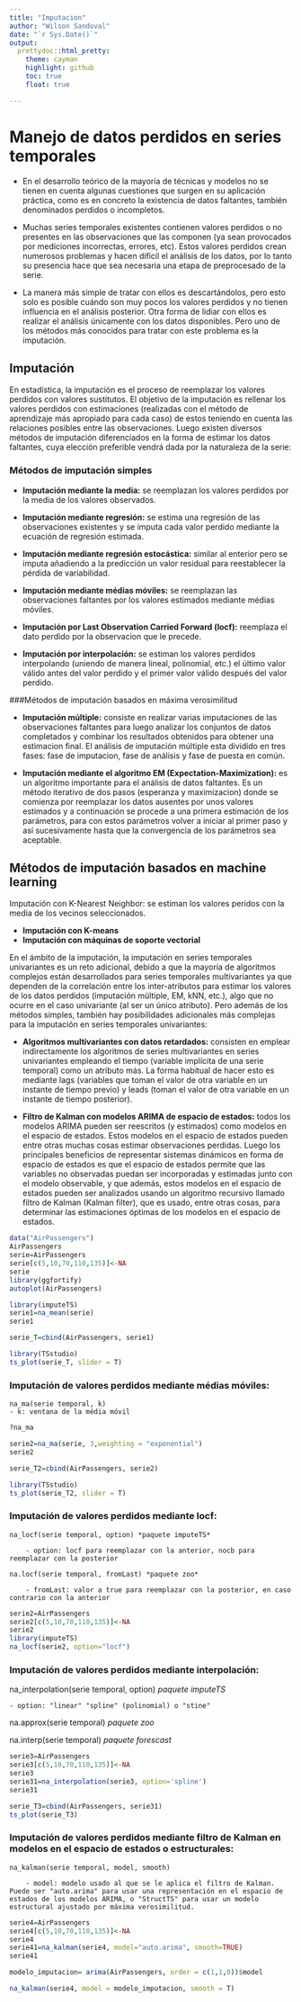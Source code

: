 ```yaml
---
title: "Imputacion"
author: "Wilson Sandoval"
date: "`r Sys.Date()`"
output:
  prettydoc::html_pretty:
    theme: cayman
    highlight: github
    toc: true
    float: true

---
```


# Manejo de datos perdidos en series temporales

- En el desarrollo teórico de la mayoría de técnicas y modelos no se tienen en cuenta algunas cuestiones que surgen en su aplicación práctica, como es en concreto la existencia de datos faltantes, también denominados perdidos o incompletos.


- Muchas series temporales existentes contienen valores perdidos o no presentes en las observaciones que las componen (ya sean provocados por mediciones incorrectas, errores, etc). Estos valores perdidos crean numerosos problemas y hacen dificil el análisis de los datos, por lo tanto su presencia hace que sea necesaria una etapa de preprocesado de la serie. 


- La manera más simple de tratar con ellos es descartándolos, pero esto solo es posible cuándo son muy pocos los valores perdidos y no tienen influencia en el análisis posterior. Otra forma de lidiar con ellos es realizar el análisis únicamente con los datos disponibles. Pero uno de los métodos más conocidos para tratar con este problema es la imputación.

## **Imputación**

En estadística, la imputación es el proceso de reemplazar los valores perdidos con valores sustitutos. El objetivo de la imputación es rellenar los valores perdidos con estimaciones (realizadas con el método de aprendizaje más apropiado para cada caso) de estos teniendo en cuenta las relaciones posibles entre las observaciones. Luego existen diversos métodos de imputación diferenciados en la forma de estimar los datos faltantes, cuya elección preferible vendrá dada por la naturaleza de la serie:

### **Métodos de imputación simples**

- **Imputación mediante la media:** se reemplazan los valores perdidos por la media de los valores observados.
- **Imputación mediante regresión:** se estima una regresión de las observaciones existentes y se imputa cada valor perdido mediante la ecuación de regresión estimada.

- **Imputación mediante regresión estocástica:** similar al enterior pero se imputa añadiendo a la predicción un valor residual para reestablecer la pérdida de variabilidad.
- **Imputación mediante médias móviles:** se reemplazan las observaciones faltantes por los valores estimados mediante médias móviles.
- **Imputación por Last Observation Carried Forward (locf):** reemplaza el dato perdido por la observacion que le precede.
- **Imputación por interpolación:** se estiman los valores perdidos interpolando (uniendo de manera lineal, polinomial, etc.) el último valor válido antes del valor perdido y el primer valor válido después del valor perdido.

###Métodos de imputación basados en máxima verosimilitud

- **Imputación múltiple:** consiste en realizar varias imputaciones de las observaciones faltantes para luego analizar los conjuntos de datos completados y combinar los resultados obtenidos para obtener una estimacion final. El análisis de imputación múltiple esta dividido en tres fases: fase de imputacion, fase de análisis y fase de puesta en común.

- **Imputación mediante el algoritmo EM (Expectation-Maximization):**
es un algoritmo importante para el análisis de datos faltantes. Es un método iterativo de dos pasos (esperanza y maximizacion) donde se comienza por reemplazar los datos ausentes por unos valores estimados y a continuación se procede a una primera estimación de los parámetros, para con estos parámetros volver a iniciar al primer paso y así sucesivamente hasta que la convergencia de los parámetros sea aceptable.
 
 
## Métodos de imputación basados en machine learning
Imputación con K-Nearest Neighbor: se estiman los valores peridos con la media de los vecinos seleccionados.

- **Imputación con K-means**
- **Imputación con máquinas de soporte vectorial**

En el ámbito de la imputación, la imputación en series temporales univariantes es un reto adicional, debido a que la mayoría de algoritmos complejos están desarrollados para series temporales multivariantes ya que dependen de la correlación entre los inter-atributos para estimar los valores de los datos perdidos (imputación múltiple, EM, kNN, etc.), algo que no ocurre en el caso univariante (al ser un único atributo). Pero además de los métodos simples, también hay posibilidades adicionales más complejas para la imputación en series temporales univariantes:

- **Algoritmos multivariantes con datos retardados:** consisten en emplear indirectamente los algoritmos de series multivariantes en series univariantes empleando el tiempo (variable implícita de una serie temporal) como un atributo más. La forma habitual de hacer esto es mediante lags (variables que toman el valor de otra variable en un instante de tiempo previo) y leads (toman el valor de otra variable en un instante de tiempo posterior).

- **Filtro de Kalman con modelos ARIMA de espacio de estados:** todos los modelos ARIMA pueden ser reescritos (y estimados) como modelos en el espacio de estados. Estos modelos en el espacio de estados pueden entre otras muchas cosas estimar observaciones perdidas. Luego los principales beneficios de representar sistemas dinámicos en forma de espacio de estados es que el espacio de estados permite que las variables no observadas puedan ser incorporadas y estimadas junto con el modelo observable, y que además, estos modelos en el espacio de estados pueden ser analizados usando un algoritmo recursivo llamado filtro de Kalman (Kalman filter), que es usado, entre otras cosas, para determinar las estimaciones óptimas de los modelos en el espacio de estados.


```r
data("AirPassengers")
AirPassengers
serie=AirPassengers
serie[c(5,10,70,110,135)]<-NA
serie
library(ggfortify)
autoplot(AirPassengers)
```


```r
library(imputeTS)
serie1=na_mean(serie)
serie1
```

```r
serie_T=cbind(AirPassengers, serie1)
```

```r

library(TSstudio)
ts_plot(serie_T, slider = T)
```





### Imputación de valores perdidos mediante médias móviles:


```
na_ma(serie temporal, k)
- k: ventana de la média móvil
```
```r
?na_ma
```





```r
serie2=na_ma(serie, 3,weighting = "exponential")
serie2
```
	
```r
serie_T2=cbind(AirPassengers, serie2)
```

```r

library(TSstudio)
ts_plot(serie_T2, slider = T)
```


### Imputación de valores perdidos mediante locf:

```
na_locf(serie temporal, option) *paquete imputeTS*

	- option: locf para reemplazar con la anterior, nocb para reemplazar con la posterior
	
na.locf(serie temporal, fromLast) *paquete zoo*

	- fromLast: valor a true para reemplazar con la posterior, en caso contrario con la anterior
```

```r
serie2=AirPassengers
serie2[c(5,10,70,110,135)]<-NA
serie2
library(imputeTS)
na_locf(serie2, option="locf")
```

### Imputación de valores perdidos mediante interpolación:


na_interpolation(serie temporal, option) *paquete imputeTS*

	- option: "linear" "spline" (polinomial) o "stine"
	
na.approx(serie temporal) *paquete zoo*

na.interp(serie temporal) *paquete forescast*


```r
serie3=AirPassengers
serie3[c(5,10,70,110,135)]<-NA
serie3
serie31=na_interpolation(serie3, option='spline')
serie31
```


```r
serie_T3=cbind(AirPassengers, serie31)
ts_plot(serie_T3)
```


### Imputación de valores perdidos mediante filtro de Kalman en modelos en el espacio de estados o estructurales:

```
na_kalman(serie temporal, model, smooth)

	- model: modelo usado al que se le aplica el filtro de Kalman. Puede ser "auto.arima" para usar una representación en el espacio de estados de los modelos ARIMA, o "StructTS" para usar un modelo estructural ajustado por máxima verosimilitud.
```



```r
serie4=AirPassengers
serie4[c(5,10,70,110,135)]<-NA
serie4
serie41=na_kalman(serie4, model="auto.arima", smooth=TRUE)
serie41
```

```r
modelo_imputacion= arima(AirPassengers, order = c(1,1,0))$model
```


```r
na_kalman(serie4, model = modelo_imputacion, smooth = T)
```


